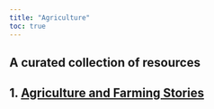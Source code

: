 ---
title: "Agriculture"
toc: true
---

## A curated collection of resources

## 1. [Agriculture and Farming Stories](agric_farm.qmd)
